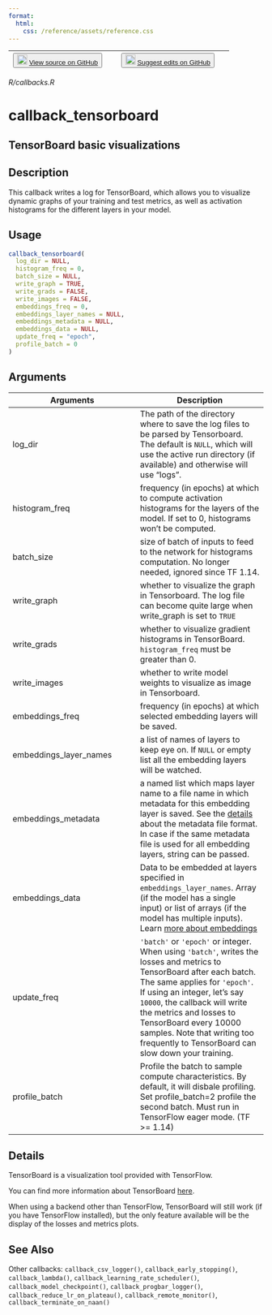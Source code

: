 ```yaml
---
format:
  html:
    css: /reference/assets/reference.css
---
```


| <button class="button"> ![](/reference/assets/GitHub-Mark-32px.png){width="20"} [View source on GitHub](https://github.com/rstudio/keras//blob/main/R/callbacks.R) </button> | <button class="button"> ![](/reference/assets/GitHub-Mark-32px.png){width="20"} [Suggest edits on GitHub](https://github.com/rstudio/keras//edit/main/R/callbacks.R) </button> |
|:------------------------------:|:--------------------------------------:|

*R/callbacks.R*

# callback_tensorboard

## TensorBoard basic visualizations

## Description
This callback writes a log for TensorBoard, which allows you to visualize dynamic graphs of your training and test metrics, as well as activation histograms for the different layers in your model. 


## Usage
```r
callback_tensorboard( 
  log_dir = NULL, 
  histogram_freq = 0, 
  batch_size = NULL, 
  write_graph = TRUE, 
  write_grads = FALSE, 
  write_images = FALSE, 
  embeddings_freq = 0, 
  embeddings_layer_names = NULL, 
  embeddings_metadata = NULL, 
  embeddings_data = NULL, 
  update_freq = "epoch", 
  profile_batch = 0 
) 
```

## Arguments
|Arguments|Description|
|---|---|
| log_dir | The path of the directory where to save the log files to be parsed by Tensorboard. The default is `NULL`, which will use the active run directory (if available) and otherwise will use "logs". |
| histogram_freq | frequency (in epochs) at which to compute activation histograms for the layers of the model. If set to 0, histograms won't be computed. |
| batch_size | size of batch of inputs to feed to the network for histograms computation. No longer needed, ignored since TF 1.14. |
| write_graph | whether to visualize the graph in Tensorboard. The log file can become quite large when write_graph is set to `TRUE` |
| write_grads | whether to visualize gradient histograms in TensorBoard. `histogram_freq` must be greater than 0. |
| write_images | whether to write model weights to visualize as image in Tensorboard. |
| embeddings_freq | frequency (in epochs) at which selected embedding layers will be saved. |
| embeddings_layer_names | a list of names of layers to keep eye on. If `NULL` or empty list all the embedding layers will be watched. |
| embeddings_metadata | a named list which maps layer name to a file name in which metadata for this embedding layer is saved. See the [details](https://www.tensorflow.org/tensorboard/tensorboard_projector_plugin#saving_data_for_tensorboard)<br>about the metadata file format. In case if the same metadata file is used for all embedding layers, string can be passed. |
| embeddings_data | Data to be embedded at layers specified in `embeddings_layer_names`. Array (if the model has a single input) or list of arrays (if the model has multiple inputs). Learn [more about embeddings](https://www.tensorflow.org/text/guide/word_embeddings) |
| update_freq | `'batch'` or `'epoch'` or integer. When using `'batch'`, writes the losses and metrics to TensorBoard after each batch. The same applies for `'epoch'`. If using an integer, let's say `10000`, the callback will write the metrics and losses to TensorBoard every 10000 samples. Note that writing too frequently to TensorBoard can slow down your training. |
| profile_batch | Profile the batch to sample compute characteristics. By default, it will disbale profiling. Set profile_batch=2 profile the second batch. Must run in TensorFlow eager mode. (TF >= 1.14) |

## Details

TensorBoard is a visualization tool provided with TensorFlow. 

You can find more information about TensorBoard [here](https://www.tensorflow.org/tensorboard/get_started). 

When using a backend other than TensorFlow, TensorBoard will still work (if you have TensorFlow installed), but the only feature available will be the display of the losses and metrics plots. 





## See Also
Other callbacks:  `callback_csv_logger()`, `callback_early_stopping()`, `callback_lambda()`, `callback_learning_rate_scheduler()`, `callback_model_checkpoint()`, `callback_progbar_logger()`, `callback_reduce_lr_on_plateau()`, `callback_remote_monitor()`, `callback_terminate_on_naan()`

